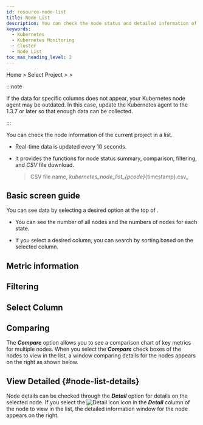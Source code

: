 ```yaml
---
id: resource-node-list
title: Node List
description: You can check the node status and detailed information of the current project.
keywords:
  - Kubernetes
  - Kubernetes Monitoring
  - Cluster
  - Node List
toc_max_heading_level: 2
---
```


Home > Select Project > <Cmdname sid="cluster" className="uitext" /> > <Cmdname sid="node_list" className="uitext" />

:::note

If the data for specific columns does not appear, your Kubernetes node agent may be outdated. In this case, update the Kubernetes agent to the 1.3.7 or later so that enough data can be collected. 

:::

You can check the node information of the current project in a list.

- Real-time data is updated every 10 seconds.

- It provides the functions for node status summary, comparison, filtering, and _CSV_ file download.
  > CSV file name, _kubernetes\_node\_list\_\{pcode}_\{timestamp}.csv_

## Basic screen guide

<ImgLang img='k8s-resource-node-list-m.png' desc='Node list basic screen' />

You can see data by selecting a desired option at the top of <Cmdname sid="node_list" className="uitext" />.

- You can see the number of all nodes and the numbers of nodes for each state.

- If you select a desired column, you can search by sorting <Cmdname sid="node_list" className="uitext" /> based on the selected column. 

## Metric information


<K8slistmetric />

## Filtering


<K8slistfilter />

## Select Column


<K8slistcl />

## Comparing

The **_Compare_** option allows you to see a comparison chart of key metrics for multiple nodes. When you select the **_Compare_** check boxes of the nodes to view in the list, a window comparing details for the nodes appears on the right as shown below. 

<ImgLang img='k8s-resource-node-list-compare.png' desc='Compare' />

## View Detailed {#node-list-details}

Node details can be checked through the **_Detail_** option for details on the selected node. If you select the ![Detail icon](/img/ico-detail-view.svg) icon in the **_Detail_** column of the node to view in the list, the detailed information window for the node appears on the right. 


<K8snodedt />
